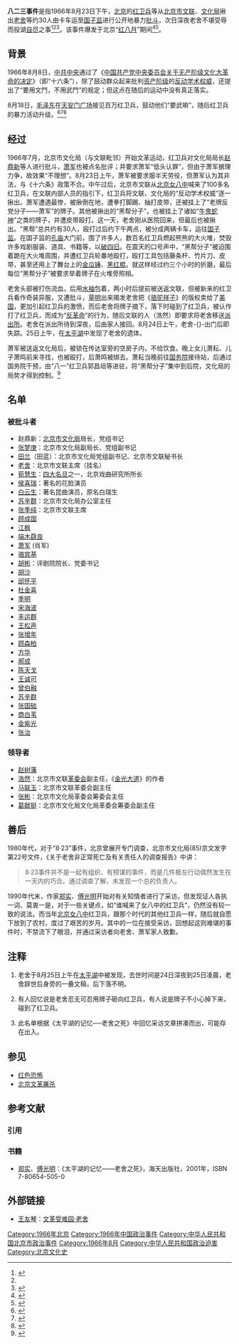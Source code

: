 {{Not|八二三砲戰}}

'''八二三事件'''是指1966年8月23日下午，[[北京|北京]]的[[红卫兵|红卫兵]]等从[[北京市文学艺术界联合会|北京市文联]]、[[北京市文化局|文化局]]揪出[[老舍|老舍]]等约30人由卡车运至[[北京国子监|国子监]]进行公开地暴力[[批斗|批斗]]，次日深夜老舍不堪受辱而投湖[[自尽|自尽]]之事<ref>{{Cite web|title=作家浩然忆老舍之死:挨揪斗一怒之下打红卫兵(5)|url=https://news.china.com/zh_cn/history/all/11025807/20140709/18618801_4.html|accessdate=|author=|date=2014-07-09|format=|work=[[中国网|中国网]]|publisher=[[中国新闻网|中国新闻网]]|language=zh|archive-url=https://web.archive.org/web/20191210045231/https://news.china.com/zh_cn/history/all/11025807/20140709/18618801_4.html|archive-date=2019-12-10|dead-url=yes}}</ref><ref name="suicide" /><ref>{{Cite web|title=老舍|url=http://ywang.uchicago.edu/history/LaoShe.htm|author=王友琴|work=[[芝加哥大学|芝加哥大学]]|language=zh|archive-url=https://web.archive.org/web/20181029095852/http://ywang.uchicago.edu/history/LaoShe.htm|archive-date=2018-10-29|dead-url=no}}</ref>。该事件爆发于北京“[[红八月|红八月]]”期间<ref>{{Cite web|title=太平湖的记忆：老舍之死|url=http://www.wxg.org.cn/jzzx/1463.jhtml|author=傅光明|date=2000-08-16|work=中国现代文学馆|language=zh|archive-url=https://web.archive.org/web/20220419181830/http://www.wxg.org.cn/jzzx/1463.jhtml|archive-date=2022-04-19|dead-url=no}}</ref><ref name=":152">{{Cite web|title=恐怖的“红八月”|url=http://www.yhcqw.com/33/8055.html|accessdate=2019-12-10|author=王友琴|date=|authorlink=王友琴|format=|work=|publisher=《[[炎黄春秋|炎黄春秋]]》|language=zh|archive-url=https://web.archive.org/web/20191210070701/http://www.yhcqw.com/33/8055.html|archive-date=2019-12-10|dead-url=yes}}</ref>。

== 背景 ==
{{Wikisource|中国共产党中央委员会关于无产阶级文化大革命的决定|十六条}}

1966年8月8日，[[中共中央|中共中央]]通过了《[[中国共产党中央委员会关于无产阶级文化大革命的决定|中国共产党中央委员会关于无产阶级文化大革命的决定]]》（即“十六条”），除了鼓动群众起来批判[[资产阶级|资产阶级]]的[[反动学术权威|反动学术权威]]，还提出了“要用文鬥，不用武鬥”的规定；但这点在随后的运动中没有真正落实。

8月18日，[[毛泽东|毛泽东]]在[[天安门广场|天安门广场]]接见百万红卫兵，鼓动他们“要武嘛”，随后红卫兵的暴力活动升级。<ref name=":0">{{Cite web|title=文革受难者 ——关于迫害、监禁和杀戮的寻访实录|url=http://ywang.uchicago.edu/history/victim_ebook_070505.pdf|accessdate=|author=王友琴|date=|format=|publisher=芝加哥大学|language=|archive-date=2016-10-12|archive-url=https://web.archive.org/web/20161012075659/http://ywang.uchicago.edu/history/victim_ebook_070505.pdf|dead-url=yes}}</ref><ref name=":15">{{Cite web|title=恐怖的“红八月”|url=http://www.yhcqw.com/33/8055.html|accessdate=2019-12-10|author=|date=|format=|work=|publisher=炎黄春秋|language=|archive-date=2019-12-10|archive-url=https://web.archive.org/web/20191210070701/http://www.yhcqw.com/33/8055.html|dead-url=no}}</ref><ref name=":1">{{Cite web|title=文革时期北京大兴县大屠杀调查|url=http://mjlsh.usc.cuhk.edu.hk/Book.aspx?cid=4&tid=2464|accessdate=2019-12-10|author=|date=|format=|work=|publisher=香港中文大学|language=|archive-date=2019-06-09|archive-url=https://web.archive.org/web/20190609003835/http://mjlsh.usc.cuhk.edu.hk/Book.aspx?cid=4&tid=2464|dead-url=yes}}</ref>

== 经过 ==
1966年7月，北京市文化局（与文联毗邻）开始文革运动，红卫兵对文化局局长[[赵鼎新|赵鼎新]]等人进行批斗，[[萧军|萧军]]也被点名批评；并要求萧军“低头认罪”，但由于萧军据理力争，故效果“不理想”。8月23日上午，萧军被要求服半天劳役，但萧军认为其非法，与《十六条》政策不合。中午过后，北京市文联从[[北京女八中|北京女八中]]喊来了100多名红卫兵，在文联内部人员的指引下，红卫兵将文联、文化局的“反动学术权威”逐一揪出。萧军遭遇最惨，被揪倒在地，遭拳打脚踢、抽打皮带，还被挂上了“老牌反党分子——萧军”的牌子。其他被揪出的“黑帮分子”，也被挂上了诸如“[[牛鬼蛇神|牛鬼蛇神]]”之类的牌子，并遭皮带殴打。这一天，老舍刚从医院回来，但最后也被揪出。“黑帮”总共约有30人，殴打过后约下午两点，被分成两辆卡车，运往[[北京国子监|国子监]]。在国子监的[[北京孔庙|孔庙]]大门前，围了许多人，数百名红卫兵燃起熊熊的大火堆，焚毁许多戏剧服装、道具、书籍等，以[[破四旧|破四旧]]。在震天的口号声中，“黑帮分子”被迫围着跪在大火堆周围，并遭红卫兵轮番地殴打，殴打工具包括藤条杆、竹片刀、皮带，甚至还用上了舞台上的[[金瓜锤|金瓜锤]]、[[黑红棍|黑红棍]]。就这样经过约三个小时的折磨，最后每位“黑帮分子”被要求举着牌子在火堆旁照相。

老舍头部被打伤流血，后用[[水袖|水袖]]包着，两小时后提前被送返文联，但被新来的红卫兵看作奇装异服，又遭批斗，[[草明|草明]]出来揭发老舍把《[[骆驼祥子|骆驼祥子]]》的版权卖给了[[美国|美国]]，更加引起红卫兵的激愤，而后老舍将牌子摘下，落下时碰到了红卫兵{{ref|board}}，被认作打了红卫兵，而成为“[[反革命|反革命]]”的行为，随后文联的人（浩然）即要求将老舍移送[[派出所|派出所]]。老舍在派出所待到深夜，后由家人接回。8月24日上午，老舍-{}-出门后即失踪。25日上午，在[[太平湖_(新街口)|太平湖]]中发现了老舍的遗体。

萧军被送返文化局后，被锁在传达室旁的空房子内，不给饮食。晚上女儿萧耘、儿子萧鸣前来寻找，也被殴打，后萧鸣被绑去。萧耘当晚前往[[中华人民共和国国务院|国务院]]接待站，后通过国务院干预，由“八一”红卫兵郭昌垣等进驻，将“黑帮分子”集中到后院，文化局的局势才得到控制。<ref name="suicide">{{Cite web|title=浩然口述老舍之死：挨批斗曾发怒打了红卫兵|url=http://news.xinhuanet.com/book/2009-02/10/content_10793124.htm|date=2009-02-10|work=[[新华网|新华网]]|publisher=《天天新报》|language=zh|archive-url=https://web.archive.org/web/20090213100955/http://news.xinhuanet.com/book/2009-02/10/content_10793124.htm|archive-date=2009-02-13|dead-url=yes}}</ref>

== 名单 ==
=== 被批斗者 ===
* 赵鼎新：[[北京市文化局|北京市文化局]]局长，党组书记
* [[张梦庚|张梦庚]]：北京市文化局副局长、党组副书记
* [[田兰|田兰]]（田蓝）：北京市文化局党组副书记、北京市文联秘书长
* [[老舍|老舍]]：北京市文联主席（挂名）
* [[荀慧生|荀慧生]]：[[京剧四大名旦|四大名旦]]之一，北京戏曲研究所所长
* [[侯喜瑞|侯喜瑞]]：著名的花脸演员
* [[白云生|白云生]]：著名昆曲演员，原名白瑞生
* [[苏辛群|苏辛群]]：北京市文化局办公室主任
* [[张季纯|张季纯]]：北京市文联主席
* [[顾成国|顾成国]]
* [[江枫|江枫]]
* [[端木蕻良|端木蕻良]]
* [[萧军|萧军]] (肖军)
* [[骆宾基|骆宾基]]
* [[胡彬|胡彬]]：评剧院院长、党委书记
* [[胡沙|胡沙]]
* [[邱怀平|邱怀平]]
* [[杜金喜|杜金喜]]
* [[季明|季明]]
* [[宋海波|宋海波]]
* [[丰运群|丰运群]]
* [[王松声|王松声]]
* [[张增年|张增年]]
* [[顾森柏|顾森柏]]
* [[方华|方华]]
* [[郝成|郝成]]
* [[陈天戈|陈天戈]]
* [[王诚可|王诚可]]
* [[曾伯融|曾伯融]]
* [[苏辛群|苏辛群]]
* [[张国础|张国础]]
* [[商白苇|商白苇]]
* [[金紫光|金紫光]]
* [[张治|张治]]

=== 领导者 ===
* [[赵树藩|赵树藩]]
* [[浩然|浩然]]：北京市文联[[革委会|革委会]]副主任，《[[金光大道|金光大道]]》的作者
* [[马联玉|马联玉]]：北京市文联革委会副主任
* [[张彬|张彬]]：北京市文化局革委会筹委会主任
* [[葛献挺|葛献挺]]：北京市文化局文化局革委会筹委会副主任

== 善后 ==
1980年代，对于“8·23”事件，北京曾展开专门调查，北京市文化局(85)京文发字第22号文件，《关于老舍非正常死亡及有关责任人的调查报告》中讲：
<blockquote>
8·23事件并不是一起有组织、有预谋的事件，而是几件极左行动偶然发生在一天内的巧合。通过调查了解，未发现一个总的负责人。
</blockquote>

1990年代末，作家[[郑实|郑实]]、[[傅光明|傅光明]]开始对有关知情者进行了采访，但发现证人各执一词、莫衷一是，对于一些关键点，如“谁喊来了女八中的红卫兵”，仍然没有较一致的说法。而当年[[北京女八中|北京女八中]]红卫兵，跟那个时代的其他红卫兵一样，随后就自愿下放到了农村，度过了艰苦的岁月。其中的一位在接受采访，回想起这则难堪的事件时，不禁流下了眼泪，并通过采访者向老舍、萧军家人致歉。

== 注释 ==
# {{note|suicide}} 老舍于8月25日上午在[[太平湖_(新街口)|太平湖]]中被发现，去世时间是24日深夜到25日凌晨，老舍辞世后身旁的一叠文稿，后下落不明。
# {{note|board}} 有人回忆说是老舍忍无可忍用牌子砸向红卫兵，有人说是牌子不小心掉下来，碰到了红卫兵。
# {{note|list}} 此名单根据《太平湖的记忆──老舍之死》中回忆采访文章拼凑而出，可能存在出入。

== 参见 ==
*[[红色恐怖|红色恐怖]]
*[[北京文革屠杀|北京文革屠杀]]

== 参考文献 ==
=== 引用 ===
{{Reflist}}

=== 书籍 ===
* [[郑实|郑实]]、[[傅光明|傅光明]]：《太平湖的记忆——老舍之死》，海天出版社，2001年，ISBN 7-80654-505-0

== 外部链接 ==
* [[王友琴|王友琴]]：[https://web.archive.org/web/20080320211718/http://humanities.uchicago.edu/faculty/ywang/history/LaoShe.htm 文革受难园·老舍]

{{文革编年史}}
[[Category:1966年北京|Category:1966年北京]]
[[Category:1966年中国政治事件|Category:1966年中国政治事件]]
[[Category:中华人民共和国北京市政治事件|Category:中华人民共和国北京市政治事件]]
[[Category:1966年8月|Category:1966年8月]]
[[Category:中华人民共和国政治迫害|Category:中华人民共和国政治迫害]]
[[Category:北京文化史|Category:北京文化史]]